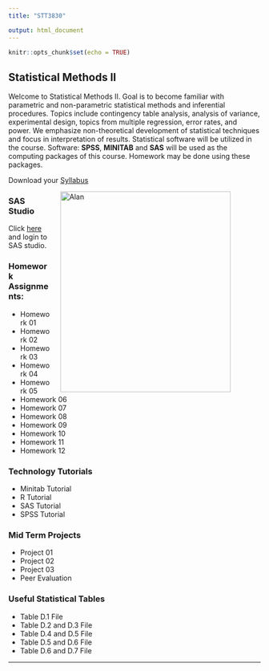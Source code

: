 ```yaml
---
title: "STT3830"

output: html_document
---
```


```r
knitr::opts_chunk$set(echo = TRUE)
```

## Statistical Methods II

Welcome to Statistical Methods II. Goal is to become familiar with parametric and non-parametric statistical methods and inferential procedures. Topics include contingency table analysis, analysis of variance, experimental design,
topics from multiple regression, error rates, and power. We emphasize non-theoretical development of
statistical techniques and focus in interpretation of results. Statistical software will be utilized in the course.
Software: **SPSS**, **MINITAB** and **SAS** will be used as the computing packages of this course. Homework may be done
using these packages.

Download your [Syllabus](Documents/3830-syllabus-calendar.pdf)


<figure>
<img src="./images/Schedule.png" alt="Alan" align="right" hspace="20" style="width:340px;height:400px;">
</figure>

### SAS Studio

Click [here](https://odamid.oda.sas.com) and login to SAS studio.

### Homework Assignments:

* Homework 01 
* Homework 02 
* Homework 03 
* Homework 04 
* Homework 05 
* Homework 06 
* Homework 07 
* Homework 08 
* Homework 09 
* Homework 10 
* Homework 11 
* Homework 12 
  
### Technology Tutorials

 * Minitab Tutorial 
 * R Tutorial 
 * SAS Tutorial 
 * SPSS Tutorial 
 
 
### Mid Term Projects

 * Project 01 
 * Project 02 
 * Project 03 
 * Peer Evaluation 



### Useful Statistical Tables
 
  * Table D.1 File
  * Table D.2 and D.3 File
  * Table D.4 and D.5 File
  * Table D.5 and D.6 File
  * Table D.6 and D.7 File
  
  
***
